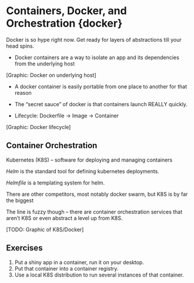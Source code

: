# Containers, Docker, and Orchestration {docker}

Docker is so hype right now. Get ready for layers of abstractions till your head spins.

* Docker containers are a way to isolate an app and its dependencies from the underlying host

[Graphic: Docker on underlying host]

* A docker container is easily portable from one place to another for that reason

* The "secret sauce" of docker is that containers launch REALLY quickly. 

* Lifecycle: Dockerfile -> Image -> Container

[Graphic: Docker lifecycle]

## Container Orchestration

Kubernetes (K8S) -- software for deploying and managing containers

*Helm* is the standard tool for defining kubernetes deployments.

*Helmfile* is a templating system for helm.

There are other competitors, most notably docker swarm, but K8S is by far the biggest

The line is fuzzy though -- there are container orchestration services that aren't K8S or even abstract a level up from K8S. 

[TODO: Graphic of K8S/Docker]

## Exercises
1. Put a shiny app in a container, run it on your desktop.
2. Put that container into a container registry.
3. Use a local K8S distribution to run several instances of that container.

